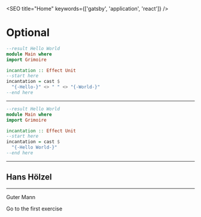 
<SEO title="Home" keywords={['gatsby', 'application', 'react']} />

# Optional

```purescript
--result Hello World
module Main where
import Grimoire

incantation :: Effect Unit
--start here
incantation = cast $
  "{-Hello-}" <> " " <> "{-World-}"
--end here
```

---

```purescript
--result Hello World
module Main where
import Grimoire

incantation :: Effect Unit
--start here
incantation = cast $
  "{-Hello World-}"
--end here
```

--- 

## Hans Hölzel

---

Guter Mann

<Link to="/optional/">Go to the first exercise</Link>